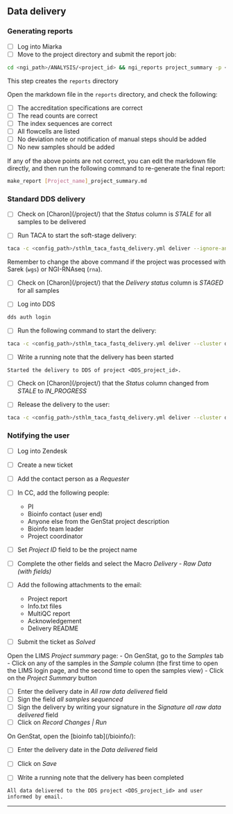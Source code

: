 
## Data delivery

### Generating reports

- [ ] Log into Miarka
- [ ] Move to the project directory and submit the report job:
```bash
cd <ngi_path>/ANALYSIS/<project_id> && ngi_reports project_summary -p <project_id> -s '<author_name>'`
```

This step creates the `reports` directory

Open the markdown file in the `reports` directory, and check the following:

- [ ] The accreditation specifications are correct
- [ ] The read counts are correct
- [ ] The index sequences are correct
- [ ] All flowcells are listed
- [ ] No deviation note or notification of manual steps should be added
- [ ] No new samples should be added

If any of the above points are not correct, you can edit the markdown file directly, and then run the following command to re-generate the final report:
```bash
make_report [Project_name]_project_summary.md
```

### Standard DDS delivery

- [ ] Check on [Charon](<charon_url>/project/<project_id>) that the _Status_ column is _STALE_ for all samples to be delivered

- [ ] Run TACA to start the soft-stage delivery:
```bash
taca -c <config_path>/sthlm_taca_fastq_delivery.yml deliver --ignore-analysis-status --stage_only project <project_id>
```

::: {.callout-note}
Remember to change the above command if the project was processed with Sarek (`wgs`) or NGI-RNAseq (`rna`).
:::

- [ ] Check on [Charon](<charon_url>/project/<project_id>) that the _Delivery status_ column is _STAGED_ for all samples

- [ ] Log into DDS
```bash
dds auth login
```

- [ ] Run the following command to start the delivery:
```bash
taca -c <config_path>/sthlm_taca_fastq_delivery.yml deliver --cluster dds project <project_id>
```

- [ ] Write a running note that the delivery has been started

```text
Started the delivery to DDS of project <DDS_project_id>.
```

- [ ] Check on [Charon](<charon_url>/project/<project_id>) that the _Status_ column changed from _STALE_ to *IN_PROGRESS*

- [ ] Release the delivery to the user:
```bash
taca -c <config_path>/sthlm_taca_fastq_delivery.yml deliver --cluster dds release-dds-project --dds_project <project_name> --no-dds-mail <project_id>
```

### Notifying the user

- [ ] Log into Zendesk

- [ ] Create a new ticket
- [ ] Add the contact person as a _Requester_
- [ ] In CC, add the following people:
  - PI
  - Bioinfo contact (user end)
  - Anyone else from the GenStat project description
  - Bioinfo team leader
  - Project coordinator
- [ ] Set _Project ID_ field to be the project name
- [ ] Complete the other fields and select the Macro _Delivery - Raw Data (with fields)_
- [ ] Add the following attachments to the email:
  - Project report
  - Info.txt files
  - MultiQC report
  - Acknowledgement
  - Delivery README
- [ ] Submit the ticket as _Solved_

Open the LIMS _Project summary_ page:
- On GenStat, go to the _Samples_ tab
- Click on any of the samples in the _Sample_ column (the first time to open the LIMS login page, and the second time to open the samples view)
- Click on the _Project Summary_ button

- [ ] Enter the delivery date in _All raw data delivered_ field
- [ ] Sign the field _all samples sequenced_
- [ ] Sign the delivery by writing your signature in the _Signature all raw data delivered_ field
- [ ] Click on _Record Changes | Run_

On GenStat, open the [bioinfo tab](<genstat_url>/bioinfo/<project_id>):

- [ ] Enter the delivery date in the _Data delivered_ field
- [ ] Click on _Save_

- [ ] Write a running note that the delivery has been completed

```text
All data delivered to the DDS project <DDS_project_id> and user informed by email.
```

---
